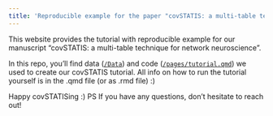 ```yaml
---
title: 'Reproducible example for the paper "covSTATIS: a multi-table technique for network neuroscience"'
---
```


This website provides the tutorial with reproducible example for our manuscript "covSTATIS: a multi-table technique for network neuroscience". 

In this repo, you'll find data ([`/Data`](https://github.com/giuliabaracc/covSTATIS_netneuro/tree/main/Data)) and code ([`/pages/tutorial.qmd`](https://github.com/giuliabaracc/covSTATIS_netneuro/tree/main/pages/tutorial.qmd)) we used to create our covSTATIS tutorial. All info on how to run the tutorial yourself is in the .qmd file (or as .rmd file) :)

Happy covSTATISing :)
PS If you have any questions, don't hesitate to reach out!

